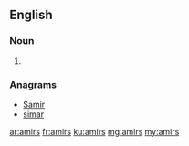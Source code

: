 ==English==

===Noun===
{{head|en|noun plural form}}

# {{plural of|amir|lang=en}}

===Anagrams===
* [[Samir#English|Samir]]
* [[simar#English|simar]]

[[ar:amirs]]
[[fr:amirs]]
[[ku:amirs]]
[[mg:amirs]]
[[my:amirs]]